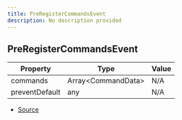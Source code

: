 ```yaml
---
title: PreRegisterCommandsEvent
description: No description provided
---
```


## PreRegisterCommandsEvent

| Property | Type | Value |
| ----------- | ----------- | ----------- |
| commands | Array\<CommandData> | N/A |
| preventDefault | any | N/A |


- [Source](https://github.com/underctrl-io/commandkit/blob/83ef44f10b86e30835e8636786e5222cac412af9/packages/commandkit/src/app/register/CommandRegistrar.ts#L6)